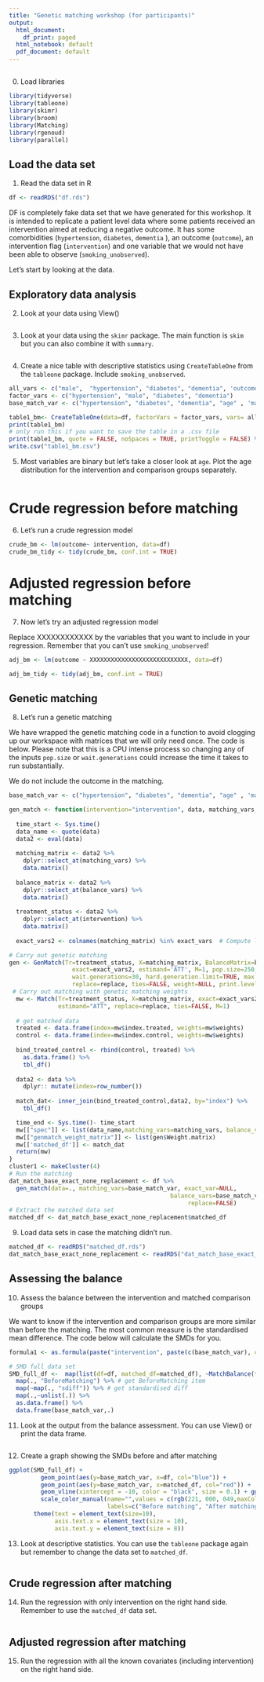 ---
title: "Genetic matching workshop (for participants)"
output:
  html_document:
    df_print: paged
  html_notebook: default
  pdf_document: default
---

##

(0) Load libraries

```{r}
library(tidyverse)
library(tableone)
library(skimr)
library(broom)
library(Matching)
library(rgenoud)
library(parallel)
```


## Load the data set

(1) Read the data set in R

```{r}
df <- readRDS("df.rds")
```

DF is completely fake data set that we have generated for this workshop. It is intended to replicate a patient level data where some patients received an intervention aimed at reducing a negative outcome. It has some comorbidities (`hypertension`, `diabetes`, `dementia` ), an outcome (`outcome`), an intervention flag (`intervention`) and one variable that we would not have been able to observe (`smoking_unobserved`). 

Let's start by looking at the data. 


## Exploratory data analysis 

(2) Look at your data using View()

```{r, eval=FALSE}

```


(3) Look at your data using the `skimr` package. The main function is `skim` but you can also combine it with `summary`. 

```{r, eval=FALSE}

```


(4) Create a nice table with descriptive statistics using `CreateTableOne` from the `tableone` package. Include `smoking_unobserved`. 

```{r}
all_vars <- c("male",  "hypertension", "diabetes", "dementia", 'outcome', "smoking_unobserved")
factor_vars <- c("hypertension", "male", "diabetes", "dementia")
base_match_var <- c("hypertension", "diabetes", "dementia", "age" , 'male')

table1_bm<- CreateTableOne(data=df, factorVars = factor_vars, vars= all_vars , strata = 'intervention')
print(table1_bm)
# only run this if you want to save the table in a .csv file
print(table1_bm, quote = FALSE, noSpaces = TRUE, printToggle = FALSE) %>% 
write.csv("table1_bm.csv")

```


(5) Most variables are binary but let's take a closer look at `age`. Plot the age distribution for the intervention and comparison groups separately. 

```{r, eval=FALSE}

```


# Crude regression before matching 

(6) Let's run a crude regression model

```{r}
crude_bm <- lm(outcome~ intervention, data=df)
crude_bm_tidy <- tidy(crude_bm, conf.int = TRUE)
```


# Adjusted regression before matching 

(7) Now let's try an adjusted regression model

Replace XXXXXXXXXXXX by the variables that you want to include in your regression. Remember that you can't use `smoking_unobserved`!

```{r, eval=F}
adj_bm <- lm(outcome ~ XXXXXXXXXXXXXXXXXXXXXXXXXXXX, data=df)

adj_bm_tidy <- tidy(adj_bm, conf.int = TRUE)

```


## Genetic matching

(8) Let's run a genetic matching

We have wrapped the genetic matching code in a function to avoid clogging up our workspace with matrices that we will only need once. The code is below. Please note that this is a CPU intense process so changing any of the inputs `pop.size` or `wait.generations` could increase the time it takes to run substantially. 

We do not include the outcome in the matching.

```{r, eval=F}

base_match_var <- c("hypertension", "diabetes", "dementia", "age" , 'male')

gen_match <- function(intervention="intervention", data, matching_vars, balance_vars, exact_vars, name, replace=TRUE,...) {
  
  time_start <- Sys.time()
  data_name <- quote(data)
  data2 <- eval(data)
  
  matching_matrix <- data2 %>%
    dplyr::select_at(matching_vars) %>% 
    data.matrix()
  
  balance_matrix <- data2 %>%
    dplyr::select_at(balance_vars) %>% 
    data.matrix()
  
  treatment_status <- data2 %>%
    dplyr::select_at(intervention) %>% 
    data.matrix()
  
  exact_vars2 <- colnames(matching_matrix) %in% exact_vars  # Compute logical indicators in matching 2d-array for variables exactly matched on

# Carry out genetic matching  
gen <- GenMatch(Tr=treatment_status, X=matching_matrix, BalanceMatrix=balance_matrix,
                  exact=exact_vars2, estimand='ATT', M=1, pop.size=250,
                  wait.generations=30, hard.generation.limit=TRUE, max.generations=100,
                  replace=replace, ties=FALSE, weight=NULL, print.level=1, balance=TRUE)    
 # Carry out matching with genetic matching weights  
  mw <- Match(Tr=treatment_status, X=matching_matrix, exact=exact_vars2, Weight.matrix=as.matrix(gen$Weight.matrix),
              estimand="ATT", replace=replace, ties=FALSE, M=1)
  
  # get matched data
  treated <- data.frame(index=mw$index.treated, weights=mw$weights)
  control <- data.frame(index=mw$index.control, weights=mw$weights)
  
  bind_treated_control <- rbind(control, treated) %>%
    as.data.frame() %>%
    tbl_df()
  
  data2 <- data %>% 
    dplyr:: mutate(index=row_number())
  
  match_dat<- inner_join(bind_treated_control,data2, by="index") %>%
    tbl_df()

  time_end <- Sys.time()- time_start
  mw[["spec"]] <- list(data_name,matching_vars=matching_vars, balance_vars=balance_vars, exact_vars=exact_vars, time_run=time_end, nobs=dim(data2))
  mw[["genmatch_weight_matrix"]] <- list(gen$Weight.matrix)
  mw[['matched_df']] <- match_dat
  return(mw)
}
cluster1 <- makeCluster(4)
# Run the matching
dat_match_base_exact_none_replacement <- df %>%
  gen_match(data=., matching_vars=base_match_var, exact_var=NULL,
                                              balance_vars=base_match_var, cluster=cluster1,
                                                   replace=FALSE)
# Extract the matched data set
matched_df <- dat_match_base_exact_none_replacement$matched_df

```


(9) Load data sets in case the matching didn't run. 

```{r}
matched_df <- readRDS("matched_df.rds")
dat_match_base_exact_none_replacement <- readRDS("dat_match_base_exact_none_replacement.rds")
```


## Assessing the balance

(10) Assess the balance between the intervention and matched comparison groups

We want to know if the intervention and comparison groups are more similar than before the matching. 
The most common measure is the standardised mean difference. The code below will calculate the SMDs for you. 

```{r}
formula1 <- as.formula(paste("intervention", paste(c(base_match_var), collapse=" + "), sep=" ~ "))    # Set regression model for matching

# SMD full data set 
SMD_full_df <-  map(list(df=df, matched_df=matched_df), ~MatchBalance(formula1, data= ., match.out = NULL, nboots=100, print.level = 0)) %>% 
  map(., "BeforeMatching") %>% # get BeforeMatching item
  map(~map(., "sdiff")) %>% # get standardised diff
  map(.,~unlist(.)) %>%  
  as.data.frame() %>% 
  data.frame(base_match_var,.)

```


(11) Look at the output from the balance assessment. You can use View() or print the data frame.

```{r, eval=FALSE}


```


(12) Create a graph showing the SMDs before and after matching

```{r}
ggplot(SMD_full_df) + 
         geom_point(aes(y=base_match_var, x=df, col="blue")) +
         geom_point(aes(y=base_match_var, x=matched_df, col="red")) +   geom_vline(xintercept = 10, color = "black", size = 0.1) +
         geom_vline(xintercept = -10, color = "black", size = 0.1) + ggtitle("SMD") + xlim(-60,60) + 
         scale_color_manual(name="",values = c(rgb(221, 000, 049,maxColorValue = 255),rgb(083, 169, 205,maxColorValue = 255)),
                            labels=c("Before matching", "After matching")) + 
       theme(text = element_text(size=10),
             axis.text.x = element_text(size = 10), 
             axis.text.y = element_text(size = 8))
```


(13) Look at descriptive statistics. You can use the `tableone` package again but remember to change the data set to `matched_df`. 

```{r, eval=FALSE}

```



## Crude regression after matching

(14) Run the regression with only intervention on the right hand side. Remember to use the `matched_df` data set. 
```{r, eval=FALSE}

```



## Adjusted regression after matching

(15) Run the regression with all the known covariates (including intervention) on the right hand side.

```{r, eval=FALSE}

```





